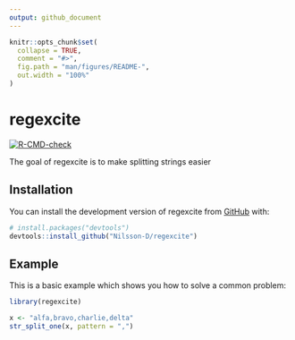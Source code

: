 ```yaml
---
output: github_document
---
```


<!-- README.md is generated from README.Rmd. Please edit that file -->

```r
knitr::opts_chunk$set(
  collapse = TRUE,
  comment = "#>",
  fig.path = "man/figures/README-",
  out.width = "100%"
)
```

# regexcite

<!-- badges: start -->
[![R-CMD-check](https://github.com/Nilsson-D/regexcite/actions/workflows/R-CMD-check.yaml/badge.svg)](https://github.com/Nilsson-D/regexcite/actions/workflows/R-CMD-check.yaml)
<!-- badges: end -->

The goal of regexcite is to make splitting strings easier

## Installation

You can install the development version of regexcite from [GitHub](https://github.com/) with:

``` r
# install.packages("devtools")
devtools::install_github("Nilsson-D/regexcite")
```

## Example

This is a basic example which shows you how to solve a common problem:

```r
library(regexcite)

x <- "alfa,bravo,charlie,delta"
str_split_one(x, pattern = ",")
```
